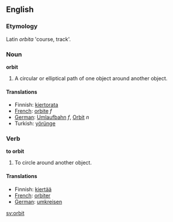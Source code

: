 ==English==

===Etymology===
Latin ''orbita'' 'course, track'.

===Noun===
'''orbit'''
#A circular or elliptical path of one object around another object.

====Translations====

*Finnish: [[kiertorata]]
*[[French]]: [[orbite]] ''f''
*[[German]]: [[Umlaufbahn]] ''f'', [[Orbit]] ''n''
*Turkish: [[yörünge]]

===Verb===
'''to orbit'''
#To circle around another object.

====Translations====

*Finnish: [[kiertää]]
*[[French]]: [[orbiter]]
*[[German]]: [[umkreisen]]

[[sv:orbit]]